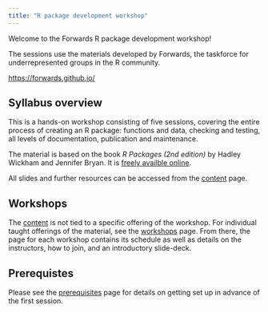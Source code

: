 ```yaml
---
title: "R package development workshop"
---
```


Welcome to the Forwards R package development workshop!

The sessions use the materials developed by Forwards, 
the taskforce for underrepresented groups in the R community. 

<https://forwards.github.io/>

## Syllabus overview

This is a hands-on workshop consisting of five sessions, covering the entire process of creating an R package: functions and data, checking and testing, all levels of documentation, publication and maintenance. 

The material is based on the book *R Packages (2nd edition)* by Hadley Wickham and Jennifer Bryan. 
It is [freely availble online](https://r-pkgs.org).

All slides and further resources can be accessed from the [content](modules.qmd) page.

## Workshops

The [content](modules.qmd) is not tied to a specific offering of the workshop. 
For individual taught offerings of the material, see the [workshops](workshops.qmd) page. 
From there, the page for each workshop contains its schedule as well as details on the instructors, how to join, and an introductory slide-deck.

## Prerequistes

Please see the [prerequisites](prerequisites.qmd) page for details on getting set up in advance of the first session.


